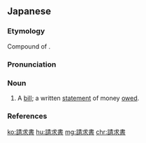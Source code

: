 ==Japanese==
{{wikipedia|lang=ja}}
{{ja-kanjitab|せい|きゅう|しょ|yomi=o}}

===Etymology===
Compound of {{compound|請求|tr1=seikyū|t1=a demand, a request|書|tr2=sho|t2=a document, something in writing|lang=ja|sort=せいきゅうしょ}}.

===Pronunciation===
{{ja-pron|yomi=o|せいきゅうしょ|acc=5|acc_ref=DJR|acc2=0|acc2_ref=DJR}}

===Noun===
{{ja-noun|せいきゅうしょ|hhira=せいきうしょ}}

# A [[bill]]; a written [[statement]] of money [[owed]].
#: {{ja-usex|ご請求書の発行をご要望の場合|ご せいきゅうしょ の はっこう を ご ようぼう の ば.あい|if you wish to be issued a bill}}

===References===
<references/>

[[ko:請求書]]
[[hu:請求書]]
[[mg:請求書]]
[[chr:請求書]]